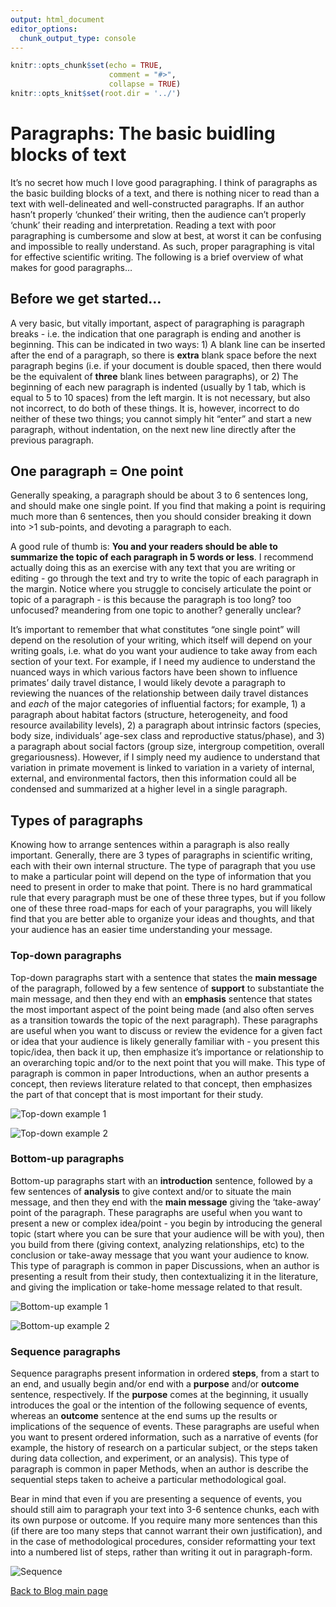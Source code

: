 ```yaml
---
output: html_document
editor_options:
  chunk_output_type: console
---
```


```r
knitr::opts_chunk$set(echo = TRUE,
                      comment = "#>",
                      collapse = TRUE)
knitr::opts_knit$set(root.dir = '../')
```

# Paragraphs: The basic buidling blocks of text {.unlisted .unnumbered #Paragraphs}

It's no secret how much I love good paragraphing. I think of paragraphs as the basic building blocks of a text, and there is nothing nicer to read than a text with well-delineated and well-constructed paragraphs. If an author hasn't properly 'chunked' their writing, then the audience can't properly 'chunk' their reading and interpretation. Reading a text with poor paragraphing is cumbersome and slow at best, at worst it can be confusing and impossible to really understand. As such, proper paragraphing is vital for effective scientific writing. The following is a brief overview of what makes for good paragraphs...

## Before we get started... {-}

A very basic, but vitally important, aspect of paragraphing is paragraph breaks - i.e. the indication that one paragraph is ending and another is beginning. This can be indicated in two ways: 1) A blank line can be inserted after the end of a paragraph, so there is **extra** blank space before the next paragraph begins (i.e. if your document is double spaced, then there would be the equivalent of **three** blank lines between paragraphs), or 2) The beginning of each new paragraph is indented (usually by 1 tab, which is equal to 5 to 10 spaces) from the left margin. It is not necessary, but also not incorrect, to do both of these things. It is, however, incorrect to do neither of these two things; you cannot simply hit "enter" and start a new paragraph, without indentation, on the next new line directly after the previous paragraph.

## One paragraph = One point {-}

Generally speaking, a paragraph should be about 3 to 6 sentences long, and should make one single point. If you find that making a point is requiring much more than 6 sentences, then you should consider breaking it down into >1 sub-points, and devoting a paragraph to each. 

A good rule of thumb is: **You and your readers should be able to summarize the topic of each paragraph in 5 words or less**. I recommend actually doing this as an exercise with any text that you are writing or editing - go through the text and try to write the topic of each paragraph in the margin. Notice where you struggle to concisely articulate the point or topic of a paragraph - is this because the paragraph is too long? too unfocused? meandering from one topic to another? generally unclear?

It's important to remember that what constitutes "one single point" will depend on the resolution of your writing, which itself will depend on your writing goals, i.e. what do you want your audience to take away from each section of your text. For example, if I need my audience to understand the nuanced ways in which various factors have been shown to influence primates' daily travel distance, I would likely devote a paragraph to reviewing the nuances of the relationship between daily travel distances and *each* of the major categories of influential factors; for example, 1) a paragraph about habitat factors (structure, heterogeneity, and food resource availability levels), 2) a paragraph about intrinsic factors (species, body size, individuals' age-sex class and reproductive status/phase), and 3) a paragraph about social factors (group size, intergroup competition, overall gregariousness). However, if I simply need my audience to understand that variation in primate movement is linked to variation in a variety of internal, external, and environmental factors, then this information could all be condensed and summarized at a higher level in a single paragraph.

## Types of paragraphs {-}

Knowing how to arrange sentences within a paragraph is also really important. Generally, there are 3 types of paragraphs in scientific writing, each with their own internal structure. The type of paragraph that you use to make a particular point will depend on the type of information that you need to present in order to make that point. There is no hard grammatical rule that every paragraph must be one of these three types, but if you follow one of these three road-maps for each of your paragraphs, you will likely find that you are better able to organize your ideas and thoughts, and that your audience has an easier time understanding your message.

### Top-down paragraphs {-}

Top-down paragraphs start with a sentence that states the **main message** of the paragraph, followed by a few sentence of **support** to substantiate the main message, and then they end with an **emphasis** sentence that states the most important aspect of the point being made (and also often serves as a transition towards the topic of the next paragraph). These paragraphs are useful when you want to discuss or review the evidence for a given fact or idea that your audience is likely generally familiar with - you present this topic/idea, then back it up, then emphasize it's importance or relationship to an overarching topic and/or to the next point that you will make. This type of paragraph is common in paper Introductions, when an author presents a concept, then reviews literature related to that concept, then emphasizes the part of that concept that is most important for their study. 

![Top-down example 1](/Users/aashbury/Documents/scientific_communication_support_website/vignettes/7_Blog_6_Paragraphs/7_Blog_Paragraphs.001.jpeg)\

![Top-down example 2](/Users/aashbury/Documents/scientific_communication_support_website/vignettes/7_Blog_6_Paragraphs/7_Blog_Paragraphs.002.jpeg)\

### Bottom-up paragraphs {-}

Bottom-up paragraphs start with an **introduction** sentence, followed by a few sentences of **analysis** to give context and/or to situate the main message, and then they end with the **main message** giving the 'take-away' point of the paragraph. These paragraphs are useful when you want to present a new or complex idea/point - you begin by introducing the general topic (start where you can be sure that your audience will be with you), then you build from there (giving context, analyzing relationships, etc) to the conclusion or take-away message that you want your audience to know. This type of paragraph is common in paper Discussions, when an author is presenting a result from their study, then contextualizing it in the literature, and giving the implication or take-home message related to that result.

![Bottom-up example 1](/Users/aashbury/Documents/scientific_communication_support_website/vignettes/7_Blog_6_Paragraphs/7_Blog_Paragraphs.003.jpeg)\

![Bottom-up example 2](/Users/aashbury/Documents/scientific_communication_support_website/vignettes/7_Blog_6_Paragraphs/7_Blog_Paragraphs.004.jpeg)\

### Sequence paragraphs {-}

Sequence paragraphs present information in ordered **steps**, from a start to an end, and usually begin and/or end with a **purpose** and/or **outcome** sentence, respectively.  If the **purpose** comes at the beginning, it usually introduces the goal or the intention of the following sequence of events, whereas an **outcome** sentence at the end sums up the results or implications of the sequence of events. These paragraphs are useful when you want to present ordered information, such as a narrative of events (for example, the history of research on a particular subject, or the steps taken during data collection, and experiment, or an analysis). This type of paragraph is common in paper Methods, when an author is describe the sequential steps taken to acheive a particular methodological goal.

Bear in mind that even if you are presenting a sequence of events, you should still aim to paragraph your text into 3-6 sentence chunks, each with its own purpose or outcome. If you require many more sentences than this (if there are too many steps that cannot warrant their own justification), and in the case of methodological procedures, consider reformatting your text into a numbered list of steps, rather than writing it out in paragraph-form.

![Sequence](/Users/aashbury/Documents/scientific_communication_support_website/vignettes/7_Blog_6_Paragraphs/7_Blog_Paragraphs.005.jpeg)\

[Back to Blog main page](#blog_main)  